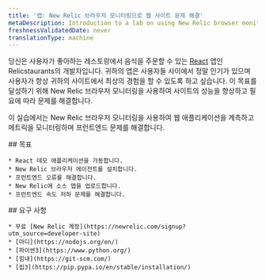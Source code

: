 ```yaml
---
title: '랩: New Relic 브라우저 모니터링으로 웹 사이트 문제 해결'
metaDescription: Introduction to a lab on using New Relic browser monitoring to improve your website
freshnessValidatedDate: never
translationType: machine
---
```


당신은 사용자가 좋아하는 레스토랑에서 음식을 주문할 수 있는 [React](https://reactjs.org//) 앱인 Relicstaurants의 개발자입니다. 귀하의 앱은 사용자들 사이에서 정말 인기가 있으며 사용자가 항상 귀하의 사이트에서 최상의 경험을 할 수 있도록 하고 싶습니다. 이 목표를 달성하기 위해 New Relic 브라우저 모니터링을 사용하여 사이트의 성능을 향상하고 필요에 따라 문제를 해결합니다.

이 실습에서는 New Relic 브라우저 모니터링을 사용하여 웹 애플리케이션을 계측하고 메트릭을 모니터링하며 프런트엔드 문제를 해결합니다.

<SideBySide>
  <Side>
    ## 목표

    * React 데모 애플리케이션을 가동합니다.
    * New Relic 브라우저 에이전트를 설치합니다.
    * 프런트엔드 오류를 해결합니다.
    * New Relic에 소스 맵을 업로드합니다.
    * 프런트엔드 속도 저하 문제를 해결합니다.
  </Side>

  <Side>
    ## 요구 사항

    * 무료 [New Relic 계정](https://newrelic.com/signup?utm_source=developer-site)
    * [마디](https://nodejs.org/en/)
    * [파이썬3](https://www.python.org/)
    * [힘내](https://git-scm.com/)
    * [핍3](https://pip.pypa.io/en/stable/installation/)
  </Side>
</SideBySide>

<DocTiles numbered>
  <DocTile
    title="Set up your lab environment"
    path="/docs/browser/new-relic-browser/lab/set-up-env"
  />

  <DocTile
    title="Instrument your application with our browser agent"
    path="/docs/browser/new-relic-browser/lab/install-browser-agent"
  />
</DocTiles>

<DocTiles>
  <DocTile
    title="Debug errors in your application"
    number="3"
    path="/docs/browser/new-relic-browser/lab/debug-errors"
  />

  <DocTile
    title="Debug frontend slowness in your application"
    number="4"
    path="/docs/browser/new-relic-browser/lab/debug-slowness"
  />
</DocTiles>